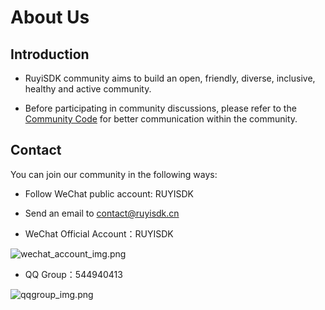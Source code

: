 
# About Us

## Introduction

- RuyiSDK community aims to build an open, friendly, diverse, inclusive, healthy and active community.

- Before participating in community discussions, please refer to the [Community Code](/code_of_conduct) for better communication within the community.

## Contact

You can join our community in the following ways:

- Follow WeChat public account: RUYISDK
- Send an email to [contact@ruyisdk.cn](mailto:contact@ruyisdk.cn)

- WeChat Official Account：RUYISDK

![wechat_account_img.png](/img/wechat_account_img.png)

- QQ Group：544940413

![qqgroup_img.png](/img/qqgroup_img.png)

  <MyApp />
